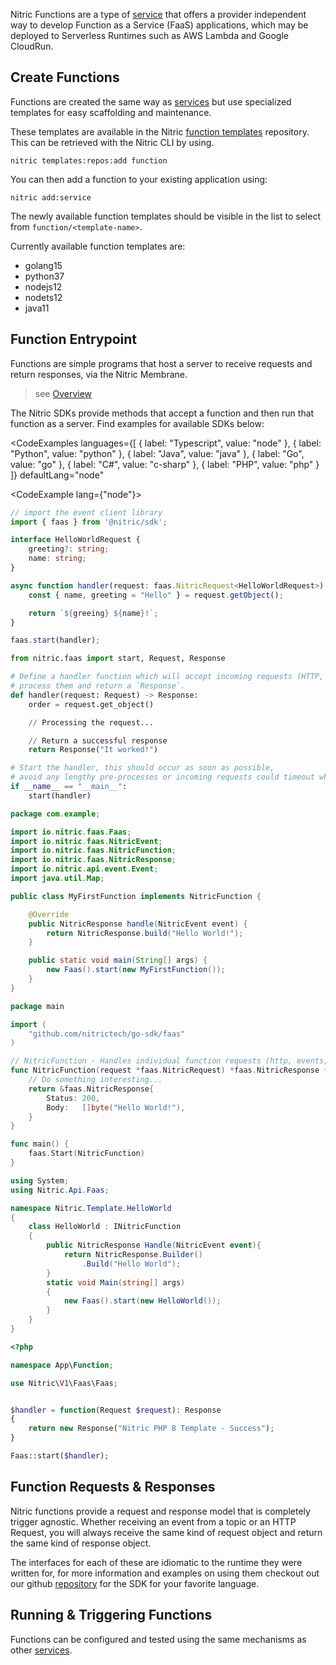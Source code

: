 Nitric Functions are a type of [service](./overview) that offers a provider independent way to develop Function as a Service (FaaS) applications, which may be deployed to Serverless Runtimes such as AWS Lambda and Google CloudRun.

## Create Functions

Functions are created the same way as [services](./overview) but use specialized templates for easy scaffolding and maintenance.

These templates are available in the Nitric [function templates](https://github.com/nitrictech/function-templates) repository. This can be retrieved with the Nitric CLI by using.

`nitric templates:repos:add function`

You can then add a function to your existing application using:

`nitric add:service`

The newly available function templates should be visible in the list to select from `function/<template-name>`.

Currently available function templates are:

* golang15
* python37
* nodejs12
* nodets12
* java11

## Function Entrypoint

Functions are simple programs that host a server to receive requests and return responses, via the Nitric Membrane.

> see [Overview](./overview)

The Nitric SDKs provide methods that accept a function and then run that function as a server. Find examples for available SDKs below:

<CodeExamples
	languages={[
	{
		label: "Typescript",
		value: "node"
	},
	{
		label: "Python",
		value: "python"
	},
	{
		label: "Java",
		value: "java"
	},
	{
		label: "Go",
		value: "go"
	},
	{
		label: "C#",
		value: "c-sharp"
	},
	{
		label: "PHP",
		value: "php"
	}
	]}
	defaultLang="node"
>
<CodeExample lang={"node"}>

```typescript
// import the event client library
import { faas } from '@nitric/sdk';

interface HelloWorldRequest {
	greeting?: string;
	name: string;
}

async function handler(request: faas.NitricRequest<HelloWorldRequest>): string {
	const { name, greeting = "Hello" } = request.getObject();

	return `${greeing} ${name}!`;
}

faas.start(handler);
```

</CodeExample>
<CodeExample lang="python">

```python
from nitric.faas import start, Request, Response

# Define a handler function which will accept incoming requests (HTTP, Events, etc.) 
# process them and return a `Response`.
def handler(request: Request) -> Response:
    order = request.get_object()

	// Processing the request...

	// Return a successful response
    return Response("It worked!")

# Start the handler, this should occur as soon as possible, 
# avoid any lengthy pre-processes or incoming requests could timeout while waiting.
if __name__ == "__main__":
    start(handler)
```

</CodeExample>

<CodeExample lang="java">

```java
package com.example;

import io.nitric.faas.Faas;
import io.nitric.faas.NitricEvent;
import io.nitric.faas.NitricFunction;
import io.nitric.faas.NitricResponse;
import io.nitric.api.event.Event;
import java.util.Map;

public class MyFirstFunction implements NitricFunction {

	@Override
	public NitricResponse handle(NitricEvent event) {
		return NitricResponse.build("Hello World!");
	}

	public static void main(String[] args) {
		new Faas().start(new MyFirstFunction());
	}
}
```

</CodeExample>

<CodeExample lang="go">

```go
package main

import (
	"github.com/nitrictech/go-sdk/faas"
)

// NitricFunction - Handles individual function requests (http, events, etc.)
func NitricFunction(request *faas.NitricRequest) *faas.NitricResponse {
	// Do something interesting...
	return &faas.NitricResponse{
		Status: 200,
		Body:   []byte("Hello World!"),
	}
}

func main() {
	faas.Start(NitricFunction)
}
```

</CodeExample>

<CodeExample lang="c-sharp">

```csharp
using System;
using Nitric.Api.Faas;

namespace Nitric.Template.HelloWorld
{
    class HelloWorld : INitricFunction
    {
        public NitricResponse Handle(NitricEvent event){
            return NitricResponse.Builder()
                .Build("Hello World");
        }
        static void Main(string[] args)
        {
            new Faas().start(new HelloWorld());
        }
    }
}
```

</CodeExample>

<CodeExample lang="php">

```php
<?php

namespace App\Function;

use Nitric\V1\Faas\Faas;


$handler = function(Request $request): Response
{
	return new Response("Nitric PHP 8 Template - Success");
}

Faas::start($handler);
```

</CodeExample>

</CodeExamples>

## Function Requests & Responses

Nitric functions provide a request and response model that is completely trigger agnostic. Whether receiving an event from a topic or an HTTP Request, you will always receive the same kind of request object and return the same kind of response object.

The interfaces for each of these are idiomatic to the runtime they were written for, for more information and examples on using them
checkout out our github [repository](https://github.com/nitrictech) for the SDK for your favorite language.

## Running & Triggering Functions

Functions can be configured and tested using the same mechanisms as other [services](./overview#running-services).
